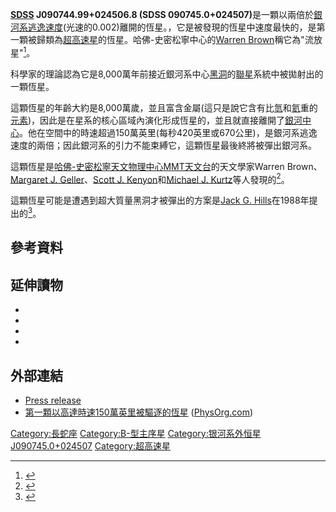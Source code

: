 {{Starbox short 
  | name=SDSS J090745.0+024507
  | epoch=[[J2000.0|J2000.0]] ([[國際天球参考系統|ICRS]])
  | constell=[[長蛇座|長蛇座]]
  | 星官=
  | appmag_v=
  | dist_ly=
  | dist_pc=
  | ra={{RA|09|07|44.99 }}
  | dec={{DEC|+02|45|06.9}}
  | spectral=B9
  | names=SDSS J090744.99+024506.8 
}}

'''[[史隆數位巡天|SDSS]] J090744.99+024506.8 (SDSS 090745.0+024507)'''是一顆以兩倍於[[銀河系|銀河系]][[逃逸速度|逃逸速度]](光速的0.002)離開的恆星。{{As of|2005}}，它是被發現的恆星中速度最快的，是第一顆被歸類為[[恆星運動學#超高速星|超高速星]]的恆星。哈佛-史密松寧中心的[[Warren_Brown_(astronomer)|Warren Brown]]稱它為"流放星"<ref>{{citation |title=In The Stars: Odd Stars, Odder Planets |first=Phil |last=Berardelli |work=Space Daily |date=February 10, 2005 |url=http://www.spacedaily.com/news/extrasolar-05h.html |accessdate=2010-04-24 |archive-date=2010-01-30 |archive-url=https://web.archive.org/web/20100130011833/http://www.spacedaily.com/news/extrasolar-05h.html |dead-url=no }}</ref>。

科學家的理論認為它是8,000萬年前接近銀河系中心[[黑洞|黑洞]]的[[聯星|聯星]]系統中被拋射出的一顆恆星。

這顆恆星的年齡大約是8,000萬歲，並且富含金屬(這只是說它含有比[[氫|氫]]和[[氦|氦]]重的[[化學元素|元素]])，因此是在星系的核心區域內演化形成恆星的，並且就直接離開了[[銀心|銀河中心]]。他在空間中的時速超過150萬英里(每秒420英里或670公里)，是銀河系逃逸速度的兩倍；因此銀河系的引力不能束縛它，這顆恆星最後終將被彈出銀河系。

這顆恆星是[[哈佛-史密松寧天文物理中心|哈佛-史密松寧天文物理中心]][[多鏡面望遠鏡|MMT天文台]]的天文學家Warren Brown、[[Margaret_J._Geller|Margaret J. Geller]]、[[Scott_J._Kenyon|Scott J. Kenyon]]和[[Michael_J._Kurtz|Michael J. Kurtz]]等人發現的<ref>{{Citation |last=Brown |first=Warren R. |last2=Geller |first2=Margaret J. |last3=Kenyon |first3=Scott J. |last4=Kurtz |first4=Michael J. |lastauthoramp=yes |year=2005 |title=Discovery of an Unbound Hypervelocity Star in the Milky Way Halo |journal=[[Astrophysical_Journal|Astrophysical Journal]] |volume=622 |issue=1 |pages=L33–L36 |doi=10.1086/429378 }}</ref>。

這顆恆星可能是遭遇到超大質量黑洞才被彈出的方案是[[Jack_G._Hills|Jack G. Hills]]在1988年提出的<ref>{{Citation |last=Hills |first=J. G. |year=1988 |title=Hyper-velocity and tidal stars from binaries disrupted by a massive Galactic black hole |journal=[[Nature_(journal)|Nature]] |volume=331 |issue=6158 |pages=687–689 |doi=10.1038/331687a0 }}</ref>。

== 參考資料 ==
{{Reflist}}

== 延伸讀物 ==
*{{Citation |last=Gualandris |first=Alessia |last2=Portegies Zwart |first2=Simon |last3=Sipior |first3=Michael S. |lastauthoramp=yes |year=2005 |title=Three-body encounters in the Galactic Centre: the origin of the hypervelocity star SDSS J090745.0+024507 |journal=Monthly Notices of the Royal Astronomical Society |volume=363 |issue=1 |pages=223–228 |doi=10.1111/j.1365-2966.2005.09433.x }}
*{{Citation |last=Brown |first=Warren R. |last2=Geller |first2=Margaret J. |last3=Kenyon |first3=Scott J. |last4=Kurtz |first4=Michael J. |lastauthoramp=yes |year=2006 |title=A Successful Targeted Search for Hypervelocity Stars |journal=Astrophysical Journal |volume=640 |issue=1 |pages=L35–L38 |doi=10.1086/503279 }}
*{{Citation |last=Fuentes |first=Cesar I. |last2=Stanek |first2=K. Z. |last3=Gaudi |first3=B. Scott |last4=''et al.'' |year=2006 |title=The Hypervelocity Star SDSS J090745.0+024507 Is Variable |journal=Astrophysical Journal |volume=636 |issue=1 |pages=L37–L40 |doi=10.1086/499233 }}
*{{Citation |last=Bromley |first=Benjamin C. |last2=Kenyon |first2=Scott J. |last3=Geller |first3=Margaret J. |last4=''et al.'' |year=2006 |title=Hypervelocity Stars: Predicting the Spectrum of Ejection Velocities |journal=Astrophysical Journal |volume=653 |issue=2 |pages=1194–1202 |doi=10.1086/508419 }}

== 外部連結 ==
* [https://web.archive.org/web/20050213023727/http://www.cfa.harvard.edu/press/pr0505.html Press release]
* [http://www.physorg.com/news2985.html 第一顆以高達時速150萬英里被驅逐的恆星]{{Wayback|url=http://www.physorg.com/news2985.html |date=20110514045805 }} ([[PhysOrg.com|PhysOrg.com]])

[[Category:長蛇座|Category:長蛇座]]
[[Category:B-型主序星|Category:B-型主序星]]
[[Category:银河系外恒星|Category:银河系外恒星]]
[[Category:SDSS天體|J090745.0+024507]]
[[Category:超高速星|Category:超高速星]]